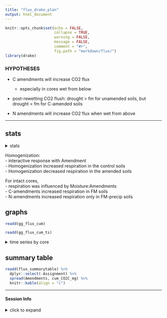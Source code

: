 ```yaml
---
title: "flux_drake_plan"
output: html_document
---
```


```r
knitr::opts_chunk$set(echo = FALSE,
                      collapse = TRUE,
                      warning = FALSE,
                      message = FALSE,
                      comment = "#>",
                      fig.path = "markdown/flux/")
library(drake)
```


### HYPOTHESES

- C amendments will increase CO2 flux  
   - especially in cores wet from below  

- post-rewetting CO2 flush: drought > fm for unamended soils, but drought < fm for C-amended soils

- N amendments will increase CO2 flux when wet from above

---

## stats

<details>
  <summary>stats</summary>


intact cores

```r
readd(aov_flux_intact)
```

homogenized cores

```r
readd(aov_flux_homo)
```

</details>


Homogenization:  
- interactive response with Amendment  
- Homogenization increased respiration in the control soils  
- Homogenization decreased respiration in the amended soils 


For intact cores,  
- respiration was influenced by Moisture:Amendments  
- C-amendments increased respiration in FM soils  
- N-amendments increased respiration only in FM-precip soils


## graphs 
```r
readd(gg_flux_cum)
```

```r
readd(gg_flux_cum_ts)
```


<details>
  <summary>time series by core</summary>
  
```r
readd(gg_flux_ts_core_intact)

readd(gg_flux_ts_core_homo)
```

</details>


## summary table 

```r
readd(flux_summarytable) %>% 
  dplyr::select(-Assignment) %>% 
  spread(Amendments, cum_CO2C_mg) %>% 
  knitr::kable(align = "c")
```

  

---
#### Session Info

<details>
  <summary>click to expand</summary>
  
Date run: `r Sys.Date()`

```r
sessionInfo()
```

</details>

